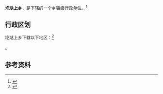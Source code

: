 {{中国乡级行政区|14/11/23/209/000}}

'''圪垯上乡'''，是{{PRC admin/fullname|14/11/23/209/000|3}}下辖的一个[[乡镇|乡镇]]级行政单位。<ref>{{PRC admin/ref sgc|{{PRC admin/parent|14/11/23/209/000}}}}</ref>

== 行政区划 ==

圪垯上乡下辖以下地区：<ref>{{PRC admin/ref sgc|14/11/23/209/000}}</ref>

{{PRC admin/children|14/11/23/209/000}}。

== 参考资料 ==

{{reflist}}

{{行政区划小作品}}
{{PRC admin/navcat|14/11/23/209/000}}